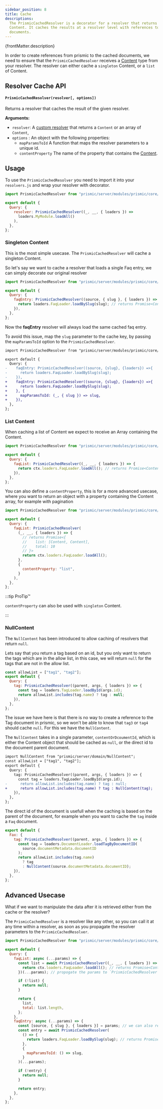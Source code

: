 ```yaml
---
sidebar_position: 8
title: Cache
descriptions:
  The PrismicCachedResolver is a decorator for a resolver that returns Prismic
  Content. It caches the results at a resolver level with references to the
  documents.
---
```


<p>{frontMatter.description}</p>

In order to create references from prismic to the cached documents, we need to
ensure that the `PrismicCachedResolver` receives a
[Content](https://gitlab.com/front-commerce/front-commerce/-/tree/main/modules/prismic/server/modules/prismic/core/loaders/Content.js)
type from your resolver. The resolver can either cache a `singleton` Content, or
a `list` of Content.

## Resolver Cache API

#### `PrismicCachedResolver(resolver[, options])`

Returns a resolver that caches the result of the given resolver.

**Arguments:**

- `resolver`: A
  [custom resolver](/docs/advanced/graphql/change-resolver-behavior#implement-your-custom-resolver-logic)
  that returns a `Content` or an array of `Content`,
- `options` : An object with the following properties:
  - `mapParamsToId` A function that maps the resolver parameters to a unique id.
  - `contentProperty` The name of the property that contains the
    [Content](https://gitlab.com/front-commerce/front-commerce/-/tree/main/modules/prismic/server/modules/prismic/core/loaders/Content.js).

## Usage

To use the `PrismicCachedResolver` you need to import it into your
`resolvers.js` and wrap your resolver with decorator.

```js title="my-module/resolvers.js"
import PrismicCachedResolver from "prismic/server/modules/prismic/core/cache/PrismicCachedResolver";

export default {
  Query: {
    resolver: PrismicCachedResolver((_, __, { loaders }) =>
      loaders.MyModule.loadAll()
    ),
  },
};
```

### Singleton Content

This is the most simple usecase. The `PrismicCachedResolver` will cache a
singleton Content.

So let's say we want to cache a resolver that loads a single Faq entry, we can
simply decorate our original resolver

```js
import PrismicCachedResolver from "prismic/server/modules/prismic/core/cache/PrismicCachedResolver";

export default {
  Query: {
    faqEntry: PrismicCachedResolver((source, { slug }, { loaders }) => {
      return loaders.FaqLoader.loadBySlug(slug); // returns Promise<Content>
    }),
  },
};
```

Now the **faqEntry** resolver will always load the same cached faq entry.

To avoid this issue, map the `slug` parameter to the cache key, by passing the
`mapParamsToId` option to the `PrismicCachedResolver`.

```diff
import PrismicCachedResolver from "prismic/server/modules/prismic/core/cache/PrismicCachedResolver";

export default {
  Query: {
-    faqEntry: PrismicCachedResolver((source, {slug}, {loaders}) =>{
-      return loaders.FaqLoader.loadBySlug(slug);
-    }),
+    faqEntry: PrismicCachedResolver((source, {slug}, {loaders}) =>{
+      return loaders.FaqLoader.loadBySlug(slug);
+    }, {
+      mapParamsToId: (_, { slug }) => slug,
+    }),
  },
};
```

### List Content

When caching a list of Content we expect to receive an Array containing the
Content.

```js
import PrismicCachedResolver from "prismic/server/modules/prismic/core/cache/PrismicCachedResolver";

export default {
  Query: {
    faqList: PrismicCachedResolver((_, __, { loaders }) => {
      return ctx.loaders.FaqLoader.loadAll(); // returns Promise<Content[]>
    }),
  },
};
```

You can also define a `contentProperty`, this is for a more advanced usecase,
where you want to return an object with a property containing the Content array,
for example with pagination

```js
import PrismicCachedResolver from "prismic/server/modules/prismic/core/cache/PrismicCachedResolver";

export default {
  Query: {
    faqList: PrismicCachedResolver(
      (_, __, { loaders }) => {
        // returns Promise<{
        //    list: [Content, Content],
        //    total: 10
        // }>
        return ctx.loaders.FaqLoader.loadAll();
      },
      {
        contentProperty: "list",
      }
    ),
  },
};
```

:::tip ProTip™

`contentProperty` can also be used with `singleton` Content.

:::

### NullContent

The `NullContent` has been introduced to allow caching of resolvers that return
`null`.

Lets say that you return a tag based on an id, but you only want to return the
tags which are in the allow list, in this case, we will return `null` for the
tags that are not in the allow list.

```js
const allowList = ["tag1", "tag2"];
export default {
  Query: {
    tag: PrismicCachedResolver((parent, args, { loaders }) => {
      const tag = loaders.TagLoader.loadById(args.id);
      return allowList.includes(tag.name) ? tag : null;
    }),
  },
};
```

The issue we have here is that there is no way to create a reference to the Tag
document in prismic, so we won't be able to know that `tag3` or `tag4` should
cache `null`. For this we have the `NullContent`.

The `NullContent` takes in a single parameter, `contentOrDcoumentId`, which is
either the Content object that should be cached as `null`, or the direct id to
the document parent document.

```diff
import NullContent from "prismic/server/domain/NullContent";
const allowList = ["tag1", "tag2"];
export default {
  Query: {
    tag: PrismicCachedResolver((parent, args, { loaders }) => {
      const tag = loaders.TagLoader.loadById(args.id);
-      return allowList.includes(tag.name) ? tag : null;
+      return allowList.includes(tag.name) ? tag : NullContent(tag);
    }),
  },
};
```

The direct id of the document is usefull when the caching is based on the parent
of the document, for example when you want to cache the `tag` inside a `Faq`
document.

```js
export default {
  Fax: {
    tag: PrismicCachedResolver((parent, args, { loaders }) => {
      const tag = loaders.DocumentLoader.loadTagByDocumentID(
        source.documentMetadata.documentID
      );
      return allowList.includes(tag.name)
        ? tag
        : NullContent(source.documentMetadata.documentID);
    }),
  },
};
```

## Advanced Usecase

What if we want to manipulate the data after it is retrieved either from the
cache or the resolver?

The `PrismicCachedResolver` is a resolver like any other, so you can call it at
any time within a resolver, as soon as you propagate the resolver parameters to
the `PrismicCachedResolver`.

```js
import PrismicCachedResolver from "prismic/server/modules/prismic/core/cache/PrismicCachedResolver";

export default {
  Query: {
    faqList: async (...params) => {
      const list = await PrismicCachedResolver((_, __, { loaders }) => {
        return ctx.loaders.FaqLoader.loadAll(); // returns Promise<Content[]>
      })(...params); // propogate the params to `PrismicCachedResolver`

      if (!list) {
        return null;
      }

      return {
        list,
        total: list.length,
      };
    },
    faqEntry: async (...params) => {
      const [source, { slug }, { loaders }] = params; // we can also reuse the params from the current resolver
      const entry = await PrismicCachedResolver(
        () => {
          return loaders.FaqLoader.loadBySlug(slug); // returns Promise<Content>
        },
        {
          mapParamsToId: () => slug,
        }
      )(...params);

      if (!entry) {
        return null;
      }

      return entry;
    },
  },
};
```

